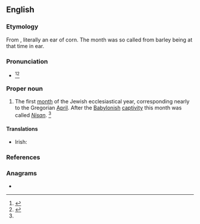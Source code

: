 ==English==

===Etymology===
From {{etyl|he|en}} {{m|he|אביב|sc=Hebr|tr=abhībh}}, literally an ear of corn. The month was so called from barley being at that time in ear.

===Pronunciation===
* {{a|US}} {{IPA|/ɑˈviv/|/ˈeɪ.bɪb/|/ˈɑ.bib/|lang=en}}<ref name=SOED>{{R:SOED5|page=4}}</ref><ref>{{R:RHCD|page=3}}</ref>

===Proper noun===
{{en-proper noun}}

# The first [[month]] of the Jewish ecclesiastical year, corresponding nearly to the Gregorian [[April]]. After the [[Babylonish]] [[captivity]] this month was called ''[[Nisan]]''. {{defdate|Mid 16<sup>th</sup> century.}}<ref name=SOED/>

====Translations====
{{trans-top|month}}
* Irish: {{t|ga|Áibíb|f}}
{{trans-mid}}
{{trans-bottom}}

===References===
<references/>

===Anagrams===
* {{anagrams|en|Abbi|BIBA|Babi}}